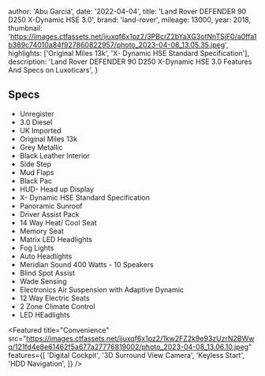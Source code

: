 
  author: 'Abu Garciá',
  date: '2022-04-04',
  title: 'Land Rover DEFENDER 90 D250 X-Dynamic HSE 3.0',
  brand: 'land-rover',
  mileage: 13000,
  year: 2018,
  thumbnail: 'https://images.ctfassets.net/ijuxqf6x1pz2/3PBcrZ2bYaXG3otNnTSjF0/a0ffa1b389c74010a84f927860822957/photo_2023-04-08_13.05.35.jpeg',
  highlights: ['Original Miles 13k', 'X- Dynamic HSE Standard Specification'],
  description:
    'Land Rover DEFENDER 90 D250 X-Dynamic HSE 3.0 Features And Specs on Luxoticars',
}


## Specs
- Unregister 
- 3.0 Diesel 
- UK Imported 
- Original Miles 13k 
- Grey Metallic 
- Black Leather Interior 
- Side Step
- Mud Flaps 
- Black Pac
- HUD- Head up Display 
- X- Dynamic HSE Standard Specification 
- Panoramic Sunroof 
- Driver Assist Pack
- 14 Way Heat/ Cool Seat 
- Memory Seat 
- Matrix LED Headlights 
- Fog Lights 
- Auto Headlights 
- Meridian Sound 400 Watts - 10 Speakers 
- Blind Spot Assist 
- Wade Sensing 
- Electronics Air Suspension with Adaptive Dynamic 
- 12 Way Electric Seats 
- 2 Zone Climate Control 
- LED HEadlights

<Featured
  title="Convenience"
  src="https://images.ctfassets.net/ijuxqf6x1pz2/1kw2FZ2k9e93zUzrN2BWwq/121fd4e8e61462f5a677a27776819002/photo_2023-04-08_13.06.10.jpeg"
  features={[
    'Digital Cockpit',
    '3D Surround View Camera',
    'Keyless Start',
    'HDD Navigation',
  ]}
/>
